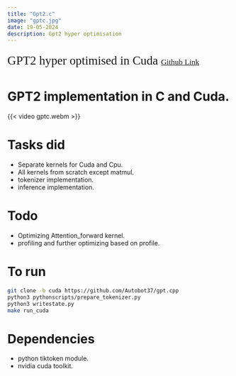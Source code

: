 ```yaml
---
title: "Gpt2.c"
image: "gptc.jpg"
date: 19-05-2024
description: Gpt2 hyper optimisation
---
```


<body>
<div class="gradient-text">
   <span style="font-size: 1.7rem; line-height: 1.8; font-family: 'Sans Serif';">
        GPT2 hyper optimised in Cuda
    </span>
    <span style="font-size: 1.1rem; line-height: 1.8; font-family: 'Comic Sans'; ">
        <a href="https://github.com/Autobot37/gpt.cpp" target="_blank">Github Link</a>
    </span>
</div>
</body>

# GPT2 implementation in C and Cuda.
{{< video gptc.webm >}}

# Tasks did
- Separate kernels for Cuda and Cpu.
- All kernels from scratch except matmul.
- tokenizer implementation.
- inference implementation.

# Todo
- Optimizing Attention_forward kernel.
- profiling and further optimizing based on profile.

# To run
```bash
git clone -b cuda https://github.com/Autobot37/gpt.cpp
python3 pythonscripts/prepare_tokenizer.py
python3 writestate.py
make run_cuda
```

# Dependencies
- python tiktoken module.
- nvidia cuda toolkit.
